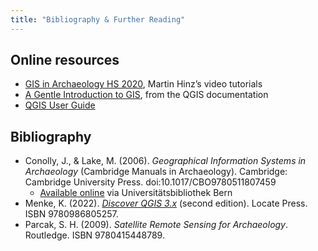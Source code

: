 ```yaml
---
title: "Bibliography & Further Reading"
---
```


## Online resources

* [GIS in Archaeology HS 2020](https://tube.switch.ch/channels/62b80b1c), Martin Hinz's video tutorials
* [A Gentle Introduction to GIS](https://docs.qgis.org/3.22/en/docs/gentle_gis_introduction/index.html), from the QGIS documentation
* [QGIS User Guide](https://docs.qgis.org/3.22/en/docs/user_manual/index.html)

## Bibliography

* Conolly, J., & Lake, M. (2006). *Geographical Information Systems in Archaeology* (Cambridge Manuals in Archaeology). Cambridge: Cambridge University Press. doi:10.1017/CBO9780511807459
  * [Available online](https://www.cambridge.org/core/books/geographical-information-systems-in-archaeology/6CCD088D5DF8A32567A0A2B60CACD3A5) via Universitätsbibliothek Bern
* Menke, K. (2022). *[Discover QGIS 3.x](https://locatepress.com/book/dq32)* (second edition). Locate Press. ISBN 9780986805257.
* Parcak, S. H. (2009). *Satellite Remote Sensing for Archaeology*. Routledge. ISBN 9780415448789.
